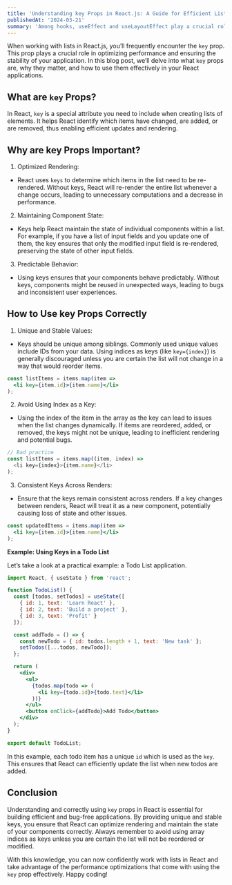 ```yaml
---
title: 'Understanding key Props in React.js: A Guide for Efficient List Rendering'
publishedAt: '2024-03-21'
summary: 'Among hooks, useEffect and useLayoutEffect play a crucial role in handling side effects.'
---
```


When working with lists in React.js, you’ll frequently encounter the `key` prop. This prop plays a crucial role in optimizing performance and ensuring the stability of your application. In this blog post, we’ll delve into what `key` props are, why they matter, and how to use them effectively in your React applications.

## What are `key` Props?

In React, `key` is a special attribute you need to include when creating lists of elements. It helps React identify which items have changed, are added, or are removed, thus enabling efficient updates and rendering.

## Why are key Props Important?

1. Optimized Rendering:

- React uses `keys` to determine which items in the list need to be re-rendered. Without keys, React will re-render the entire list whenever a change occurs, leading to unnecessary computations and a decrease in performance.

2. Maintaining Component State:

- Keys help React maintain the state of individual components within a list. For example, if you have a list of input fields and you update one of them, the key ensures that only the modified input field is re-rendered, preserving the state of other input fields.

3. Predictable Behavior:

- Using keys ensures that your components behave predictably. Without keys, components might be reused in unexpected ways, leading to bugs and inconsistent user experiences.

## How to Use key Props Correctly

1. Unique and Stable Values:

- Keys should be unique among siblings. Commonly used unique values include IDs from your data. Using indices as keys (like `key={index}`) is generally discouraged unless you are certain the list will not change in a way that would reorder items.

```jsx
const listItems = items.map(item =>
  <li key={item.id}>{item.name}</li>
);
```

2. Avoid Using Index as a Key:

- Using the index of the item in the array as the key can lead to issues when the list changes dynamically. If items are reordered, added, or removed, the keys might not be unique, leading to inefficient rendering and potential bugs.

```js
// Bad practice
const listItems = items.map((item, index) =>
  <li key={index}>{item.name}</li>
);
```
3. Consistent Keys Across Renders:

- Ensure that the keys remain consistent across renders. If a key changes between renders, React will treat it as a new component, potentially causing loss of state and other issues.

```jsx
const updatedItems = items.map(item =>
  <li key={item.id}>{item.name}</li>
);
```

**Example: Using Keys in a Todo List**

Let’s take a look at a practical example: a Todo List application.

```jsx
import React, { useState } from 'react';

function TodoList() {
  const [todos, setTodos] = useState([
    { id: 1, text: 'Learn React' },
    { id: 2, text: 'Build a project' },
    { id: 3, text: 'Profit' }
  ]);

  const addTodo = () => {
    const newTodo = { id: todos.length + 1, text: 'New task' };
    setTodos([...todos, newTodo]);
  };

  return (
    <div>
      <ul>
        {todos.map(todo => (
          <li key={todo.id}>{todo.text}</li>
        ))}
      </ul>
      <button onClick={addTodo}>Add Todo</button>
    </div>
  );
}

export default TodoList;
```
In this example, each todo item has a unique `id` which is used as the `key`. This ensures that React can efficiently update the list when new todos are added.

## Conclusion

Understanding and correctly using `key` props in React is essential for building efficient and bug-free applications. By providing unique and stable keys, you ensure that React can optimize rendering and maintain the state of your components correctly. Always remember to avoid using array indices as keys unless you are certain the list will not be reordered or modified.

With this knowledge, you can now confidently work with lists in React and take advantage of the performance optimizations that come with using the `key` prop effectively. Happy coding!






